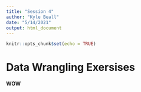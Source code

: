 ```yaml
---
title: "Session 4"
author: "Kyle Beall"
date: "5/14/2021"
output: html_document
---
```


```r
knitr::opts_chunk$set(echo = TRUE)
```

# Data Wrangling Exersises 

**WOW**